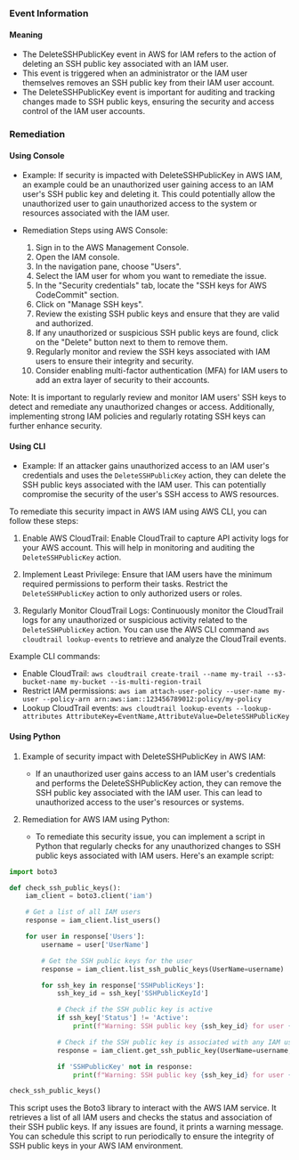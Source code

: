 
### Event Information

#### Meaning

- The DeleteSSHPublicKey event in AWS for IAM refers to the action of deleting an SSH public key associated with an IAM user.
- This event is triggered when an administrator or the IAM user themselves removes an SSH public key from their IAM user account.
- The DeleteSSHPublicKey event is important for auditing and tracking changes made to SSH public keys, ensuring the security and access control of the IAM user accounts.

### Remediation

#### Using Console

- Example: If security is impacted with DeleteSSHPublicKey in AWS IAM, an example could be an unauthorized user gaining access to an IAM user's SSH public key and deleting it. This could potentially allow the unauthorized user to gain unauthorized access to the system or resources associated with the IAM user.

- Remediation Steps using AWS Console:
  1. Sign in to the AWS Management Console.
  2. Open the IAM console.
  3. In the navigation pane, choose "Users".
  4. Select the IAM user for whom you want to remediate the issue.
  5. In the "Security credentials" tab, locate the "SSH keys for AWS CodeCommit" section.
  6. Click on "Manage SSH keys".
  7. Review the existing SSH public keys and ensure that they are valid and authorized.
  8. If any unauthorized or suspicious SSH public keys are found, click on the "Delete" button next to them to remove them.
  9. Regularly monitor and review the SSH keys associated with IAM users to ensure their integrity and security.
  10. Consider enabling multi-factor authentication (MFA) for IAM users to add an extra layer of security to their accounts.

Note: It is important to regularly review and monitor IAM users' SSH keys to detect and remediate any unauthorized changes or access. Additionally, implementing strong IAM policies and regularly rotating SSH keys can further enhance security.

#### Using CLI

- Example: If an attacker gains unauthorized access to an IAM user's credentials and uses the `DeleteSSHPublicKey` action, they can delete the SSH public keys associated with the IAM user. This can potentially compromise the security of the user's SSH access to AWS resources.

To remediate this security impact in AWS IAM using AWS CLI, you can follow these steps:

1. Enable AWS CloudTrail: Enable CloudTrail to capture API activity logs for your AWS account. This will help in monitoring and auditing the `DeleteSSHPublicKey` action.

2. Implement Least Privilege: Ensure that IAM users have the minimum required permissions to perform their tasks. Restrict the `DeleteSSHPublicKey` action to only authorized users or roles.

3. Regularly Monitor CloudTrail Logs: Continuously monitor the CloudTrail logs for any unauthorized or suspicious activity related to the `DeleteSSHPublicKey` action. You can use the AWS CLI command `aws cloudtrail lookup-events` to retrieve and analyze the CloudTrail events.

Example CLI commands:
- Enable CloudTrail: `aws cloudtrail create-trail --name my-trail --s3-bucket-name my-bucket --is-multi-region-trail`
- Restrict IAM permissions: `aws iam attach-user-policy --user-name my-user --policy-arn arn:aws:iam::123456789012:policy/my-policy`
- Lookup CloudTrail events: `aws cloudtrail lookup-events --lookup-attributes AttributeKey=EventName,AttributeValue=DeleteSSHPublicKey`

#### Using Python

1. Example of security impact with DeleteSSHPublicKey in AWS IAM:
   - If an unauthorized user gains access to an IAM user's credentials and performs the DeleteSSHPublicKey action, they can remove the SSH public key associated with the IAM user. This can lead to unauthorized access to the user's resources or systems.

2. Remediation for AWS IAM using Python:
   - To remediate this security issue, you can implement a script in Python that regularly checks for any unauthorized changes to SSH public keys associated with IAM users. Here's an example script:

```python
import boto3

def check_ssh_public_keys():
    iam_client = boto3.client('iam')

    # Get a list of all IAM users
    response = iam_client.list_users()

    for user in response['Users']:
        username = user['UserName']

        # Get the SSH public keys for the user
        response = iam_client.list_ssh_public_keys(UserName=username)

        for ssh_key in response['SSHPublicKeys']:
            ssh_key_id = ssh_key['SSHPublicKeyId']

            # Check if the SSH public key is active
            if ssh_key['Status'] != 'Active':
                print(f"Warning: SSH public key {ssh_key_id} for user {username} is not active.")

            # Check if the SSH public key is associated with any IAM user
            response = iam_client.get_ssh_public_key(UserName=username, SSHPublicKeyId=ssh_key_id, Encoding='SSH')

            if 'SSHPublicKey' not in response:
                print(f"Warning: SSH public key {ssh_key_id} for user {username} is not associated with any IAM user.")

check_ssh_public_keys()
```

This script uses the Boto3 library to interact with the AWS IAM service. It retrieves a list of all IAM users and checks the status and association of their SSH public keys. If any issues are found, it prints a warning message. You can schedule this script to run periodically to ensure the integrity of SSH public keys in your AWS IAM environment.

